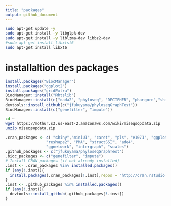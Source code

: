 ```yaml
---
title: "packages"
output: github_document
---
```

```bash
sudo apt-get update -y
sudo apt-get install -y libglpk-dev
sudo apt-get install -y liblzma-dev libbz2-dev
#sudo apt-get install libxtst6
sudo apt-get install libxt6
```
# installaltion des packages
```r
install.packages("BiocManager")
install.packages("ggplot2")
install.packages("gridExtra")
BiocManager::install("Rhtslib")
BiocManager::install(c("dada2", "phyloseq", "DECIPHER", "phangorn","shiny","miniUI", "caret", "pls", "e1071", "ggplot2", "randomForest", "dplyr", "ggrepel", "nlme", "devtools","reshape2", "PMA", "structSSI", "ade4","ggnetwork", "intergraph", "scales"))
devtools::install_github(c("jfukuyama/phyloseqGraphTest"))
BiocManager::install(c("genefilter", "impute"))
```

```bash
cd ~
wget https://mothur.s3.us-east-2.amazonaws.com/wiki/miseqsopdata.zip
unzip miseqsopdata.zip
```

```r
.cran_packages <- c( "shiny","miniUI", "caret", "pls", "e1071", "ggplot2", "randomForest", "dplyr", "ggrepel", "nlme", "devtools",
                  "reshape2", "PMA", "structSSI", "ade4",
                  "ggnetwork", "intergraph", "scales")
.github_packages <- c("jfukuyama/phyloseqGraphTest")
.bioc_packages <- c("genefilter", "impute")
# Install CRAN packages (if not already installed)
.inst <- .cran_packages %in% installed.packages()
if (any(!.inst)){
  install.packages(.cran_packages[!.inst],repos = "http://cran.rstudio.com/")
}
.inst <- .github_packages %in% installed.packages()
if (any(!.inst)){
  devtools::install_github(.github_packages[!.inst])
}
```